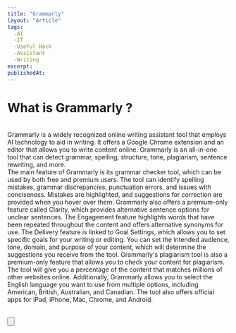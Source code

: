 ```yaml
---
title: "Grammarly"
layout: "Article"
tags:
  -AI 
  -IT
  -UseFul Hack
  -Assistant
  -Writing
excerpt:
publishedAt:
---
```


# What is Grammarly ?
<br/>
Grammarly is a widely recognized online writing assistant tool that employs AI technology to aid in writing. It offers a Google Chrome extension and an editor that allows you to write content online. Grammarly is an all-in-one tool that can detect grammar, spelling, structure, tone, plagiarism, sentence rewriting, and more.
<br/>
The main feature of Grammarly is its grammar checker tool, which can be used by both free and premium users. The tool can identify spelling mistakes, grammar discrepancies, punctuation errors, and issues with conciseness. Mistakes are highlighted, and suggestions for correction are provided when you hover over them.
Grammarly also offers a premium-only feature called Clarity, which provides alternative sentence options for unclear sentences. The Engagement feature highlights words that have been repeated throughout the content and offers alternative synonyms for use.
The Delivery feature is linked to Goal Settings, which allows you to set specific goals for your writing or editing. You can set the intended audience, tone, domain, and purpose of your content, which will determine the suggestions you receive from the tool.
Grammarly's plagiarism tool is also a premium-only feature that allows you to check your content for plagiarism. The tool will give you a percentage of the content that matches millions of other websites online.
Additionally, Grammarly allows you to select the English language you want to use from multiple options, including American, British, Australian, and Canadian. The tool also offers official apps for iPad, iPhone, Mac, Chrome, and Android.
<br />
<br />

<Button
  address="https://www.grammarly.com/a?utm_source=google&utm_medium=cpc&utm_campaign=brand_core_row&utm_content=brandcorerow&utm_term=grammarly&matchtype=e&placement=&network=gt%7d&network=g&gclid=Cj0KCQiA0oagBhDHARIsAI-BbgfjrDjmZYgyA9hXY83_8I_VcbF3tbHDVll5KBmKIV4zgcrQjOc9kaYaAlVBEALw_wcB&gclsrc=aw.ds"
  text="Link to Grammarly"
/>
